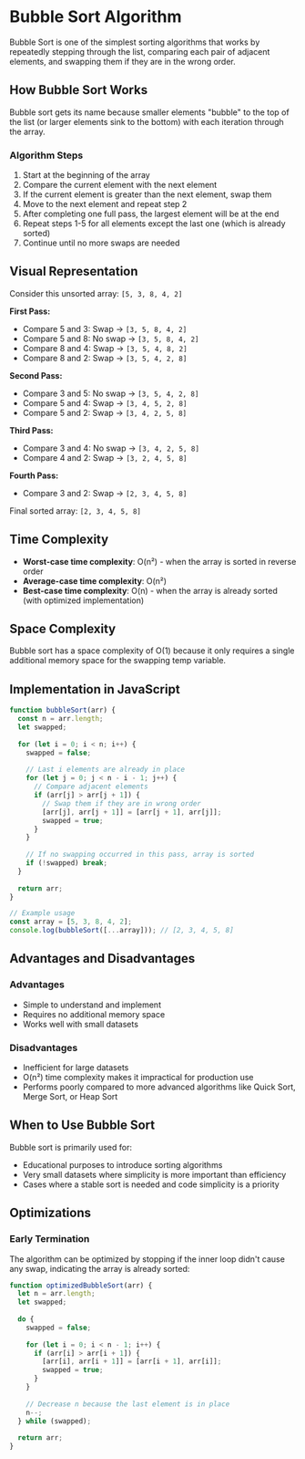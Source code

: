 
# Bubble Sort Algorithm

Bubble Sort is one of the simplest sorting algorithms that works by repeatedly stepping through the list, comparing each pair of adjacent elements, and swapping them if they are in the wrong order.

## How Bubble Sort Works

Bubble sort gets its name because smaller elements "bubble" to the top of the list (or larger elements sink to the bottom) with each iteration through the array.

### Algorithm Steps

1. Start at the beginning of the array
2. Compare the current element with the next element
3. If the current element is greater than the next element, swap them
4. Move to the next element and repeat step 2
5. After completing one full pass, the largest element will be at the end
6. Repeat steps 1-5 for all elements except the last one (which is already sorted)
7. Continue until no more swaps are needed

## Visual Representation

Consider this unsorted array: `[5, 3, 8, 4, 2]`

**First Pass:**
- Compare 5 and 3: Swap → `[3, 5, 8, 4, 2]`
- Compare 5 and 8: No swap → `[3, 5, 8, 4, 2]`
- Compare 8 and 4: Swap → `[3, 5, 4, 8, 2]`
- Compare 8 and 2: Swap → `[3, 5, 4, 2, 8]`

**Second Pass:**
- Compare 3 and 5: No swap → `[3, 5, 4, 2, 8]`
- Compare 5 and 4: Swap → `[3, 4, 5, 2, 8]`
- Compare 5 and 2: Swap → `[3, 4, 2, 5, 8]`

**Third Pass:**
- Compare 3 and 4: No swap → `[3, 4, 2, 5, 8]`
- Compare 4 and 2: Swap → `[3, 2, 4, 5, 8]`

**Fourth Pass:**
- Compare 3 and 2: Swap → `[2, 3, 4, 5, 8]`

Final sorted array: `[2, 3, 4, 5, 8]`

## Time Complexity

- **Worst-case time complexity**: O(n²) - when the array is sorted in reverse order
- **Average-case time complexity**: O(n²)
- **Best-case time complexity**: O(n) - when the array is already sorted (with optimized implementation)

## Space Complexity

Bubble sort has a space complexity of O(1) because it only requires a single additional memory space for the swapping temp variable.

## Implementation in JavaScript

```js
function bubbleSort(arr) {
  const n = arr.length;
  let swapped;
  
  for (let i = 0; i < n; i++) {
    swapped = false;
    
    // Last i elements are already in place
    for (let j = 0; j < n - i - 1; j++) {
      // Compare adjacent elements
      if (arr[j] > arr[j + 1]) {
        // Swap them if they are in wrong order
        [arr[j], arr[j + 1]] = [arr[j + 1], arr[j]];
        swapped = true;
      }
    }
    
    // If no swapping occurred in this pass, array is sorted
    if (!swapped) break;
  }
  
  return arr;
}

// Example usage
const array = [5, 3, 8, 4, 2];
console.log(bubbleSort([...array])); // [2, 3, 4, 5, 8]
```

## Advantages and Disadvantages

### Advantages
- Simple to understand and implement
- Requires no additional memory space
- Works well with small datasets

### Disadvantages
- Inefficient for large datasets
- O(n²) time complexity makes it impractical for production use
- Performs poorly compared to more advanced algorithms like Quick Sort, Merge Sort, or Heap Sort

## When to Use Bubble Sort

Bubble sort is primarily used for:
- Educational purposes to introduce sorting algorithms
- Very small datasets where simplicity is more important than efficiency
- Cases where a stable sort is needed and code simplicity is a priority

## Optimizations

### Early Termination
The algorithm can be optimized by stopping if the inner loop didn't cause any swap, indicating the array is already sorted:

```js
function optimizedBubbleSort(arr) {
  let n = arr.length;
  let swapped;
  
  do {
    swapped = false;
    
    for (let i = 0; i < n - 1; i++) {
      if (arr[i] > arr[i + 1]) {
        [arr[i], arr[i + 1]] = [arr[i + 1], arr[i]];
        swapped = true;
      }
    }
    
    // Decrease n because the last element is in place
    n--;
  } while (swapped);
  
  return arr;
}
```

<Visualizer />
